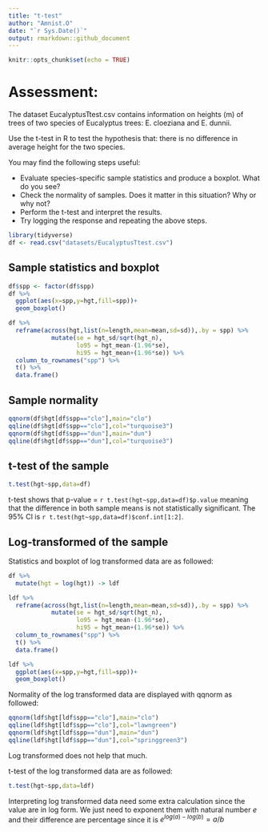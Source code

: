 ```yaml
---
title: "t-test"
author: "Amnist.O"
date: "`r Sys.Date()`"
output: rmarkdown::github_document
---
```


```r
knitr::opts_chunk$set(echo = TRUE)
```

# Assessment:
The dataset EucalyptusTtest.csv contains information on heights (m) of trees of two species of Eucalyptus trees: E. cloeziana and E. dunnii.

Use the t-test in R to test the hypothesis that: there is no difference in average height for the two species.

You may find the following steps useful:

 - Evaluate species-specific sample statistics and produce a boxplot. What do you see?
 - Check the normality of samples. Does it matter in this situation? Why or why not?
 - Perform the t-test and interpret the results.
 - Try logging the response and repeating the above steps.
 
```r
library(tidyverse)
df <- read.csv("datasets/EucalyptusTtest.csv")
```

## Sample statistics and boxplot

```r
df$spp <- factor(df$spp)
df %>%
  ggplot(aes(x=spp,y=hgt,fill=spp))+
  geom_boxplot()

df %>%
  reframe(across(hgt,list(n=length,mean=mean,sd=sd)),.by = spp) %>%
            mutate(se = hgt_sd/sqrt(hgt_n),
                   lo95 = hgt_mean-(1.96*se),
                   hi95 = hgt_mean+(1.96*se)) %>%
  column_to_rownames("spp") %>%
  t() %>%
  data.frame()
```

## Sample normality

```r
qqnorm(df$hgt[df$spp=="clo"],main="clo")
qqline(df$hgt[df$spp=="clo"],col="turquoise3")
qqnorm(df$hgt[df$spp=="dun"],main="dun")
qqline(df$hgt[df$spp=="dun"],col="turquoise3")
```

## t-test of the sample

```r
t.test(hgt~spp,data=df)
```

t-test shows that p-value = `r t.test(hgt~spp,data=df)$p.value` meaning that the difference in both sample means is not statistically significant. The 95% CI is `r t.test(hgt~spp,data=df)$conf.int[1:2]`.

## Log-transformed of the sample

Statistics and boxplot of log transformed data are as followed:

```r
df %>%
  mutate(hgt = log(hgt)) -> ldf

ldf %>%
  reframe(across(hgt,list(n=length,mean=mean,sd=sd)),.by = spp) %>%
            mutate(se = hgt_sd/sqrt(hgt_n),
                   lo95 = hgt_mean-(1.96*se),
                   hi95 = hgt_mean+(1.96*se)) %>%
  column_to_rownames("spp") %>%
  t() %>%
  data.frame()

ldf %>%
  ggplot(aes(x=spp,y=hgt,fill=spp))+
  geom_boxplot()
```

Normality of the log transformed data are displayed with qqnorm as followed:
```r
qqnorm(ldf$hgt[ldf$spp=="clo"],main="clo")
qqline(ldf$hgt[ldf$spp=="clo"],col="lawngreen")
qqnorm(ldf$hgt[ldf$spp=="dun"],main="dun")
qqline(ldf$hgt[ldf$spp=="dun"],col="springgreen3")
```

Log transformed does not help that much.

t-test of the log transformed data are as followed:
```r
t.test(hgt~spp,data=ldf)
```

Interpreting log transformed data need some extra calculation since the value are in log form. We just need to exponent them with natural number $e$ and their difference are percentage since it is $e^{log(a)-log(b)} = a/b$
